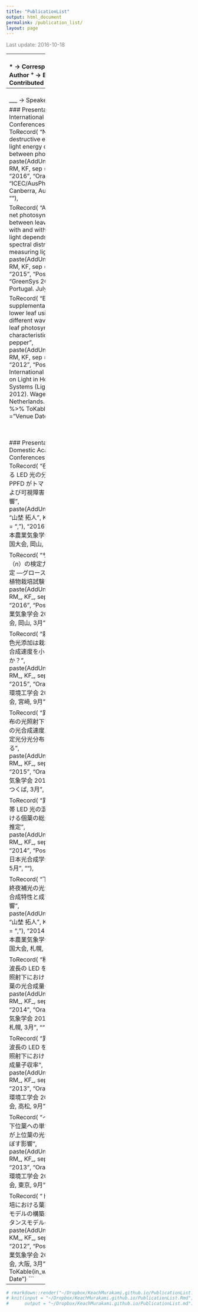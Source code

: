 ```yaml
---
title: "PublicationList"
output: html_document
permalink: /publication_list/
layout: page
---
```


<FONT color="grey">Last update: 2016-10-18  </FONT><br>

--------------
<br>
\* -> Corresponding Author  
<sup>+</sup> -> Equally Contributed  

```r
library(magrittr)
library(dplyr)
library(knitr)

# Record generator
ToRecord <-
  function(title, authors, year, in_what, type, url = NULL){
    if(url == ""){
      c(Title = paste0(title, "<br>&emsp;", authors),
        Year = year,
        In = in_what,
        Type = type)
    } else {
      c(Title = paste0("<a href = '", url, "' target='_blank'>", title, "</a><br>&emsp;", authors),
        Year = year,
        In = in_what,
        Type = type)
    }
  }

# Table generator
ToKable <-
  function(PublicationList, in_what){
  PublicationList %<>%
      matrix(byrow = T, ncol = 4)
  colnames(PublicationList) = c('Title', 'Year', 'Type', in_what)
  PublicationList %>%
    data.frame %>%
    arrange(desc(Year), Type) %>%
    kable
  }

AddUnderline <- function(text) paste0("<u>", text, "</u>")
AddCrsp <- function(text) paste0(text, "*")
AddEqual <- function(text) paste0(text, "<sup>+</sup>")
# Frequently appears
KM <- "<FONT color='green'>Keach Murakami</FONT>"
RM <- "Ryo Matsuda"
KF <- "Kazuhiro Fujiwara"

KM_ <- "<FONT color='green'>村上 貴一</FONT>"
RM_ <- "松田 怜"
KF_ <- "富士原 和宏"

```


### Journal Articles (peer-reviewed)
```r
c(
   ToRecord(
     "Light-induced systemic regulation of photosynthesis in primary and trifoliate leaves of <i>Phaseolus vulgaris</i>: effects of photosynthetic photon flux density (PPFD) <i>versus</i> spectrum",
     paste(KM, AddCrsp(RM), KF, sep = ", "),
     "2014",
     "Original Article",
     "Plant Biology",
     "http://onlinelibrary.wiley.com/wol1/doi/10.1111/plb.12055/abstract"),
   
  ToRecord(
    "Effects of supplemental lighting to a lower leaf using light-emitting diodes with different spectra on the leaf photosynthetic rate in sweet pepper",
    paste(KM, AddCrsp(RM), KF, sep = ", "),
    "2013",
    "Original Article",
    "Journal of Agricultural Meteorology",
    "https://www.jstage.jst.go.jp/article/agrmet/69/2/69_69.2.2/_article"),
  
  ToRecord(
    "Interaction between the spectral photon flux density distributions of light during growth and for measurements in net photosynthetic rates of cucumber leaves",
    paste(AddCrsp(KM), RM, KF, sep = ", "),
    "2016",
    "Original Article",
    "Physiologia Plantarum",
    "http://onlinelibrary.wiley.com/wol1/doi/10.1111/ppl.12421/abstract"),
  
  ToRecord(
    "Effects of spectral distribution and photosynthetic photon flux density for overnight LED light irradiation on tomato seedling growth and leaf injury",
    paste(AddCrsp(RM), "Takuto Yamano", KM, KF, sep = ", "),
    "2016",
    "Original Article",
    "Scientia Horticulturae",
    "http://www.sciencedirect.com/science/article/pii/S0304423815303198"),
    
  ToRecord(
    "A basis for selecting light spectral distribution for evaluating leaf photosynthetic rates of plants grown under different light spectral distributions",
    paste(AddCrsp(KM), RM, KF, sep = ", "),
    "2017<br>(in press)",
    "Letter",
    "Environmental Control in Biology",
    ""),
  
  ToRecord(
    "Quantification of excitation energy distribution between photosystems based on a mechanistic model of the photosynthetic electron transport",
    paste(AddCrsp(KM), "and others (to be determined)", sep = ", "),
    "in prep.",
    "Original Article",
    "-",
    "")
  
) %>%
  ToKable(in_what = "Journal")
```

<br>
<br>


### Book Chapters
```r
c(
  ToRecord(
    "Light- and CO<sub>2</sub>-dependent systemic regulation of photosynthesis",
    paste(AddCrsp(RM), KM, sep = ", "),
    "2016",
    "Book chapter<br>(peer-reviewd)",
    "Progress in Botany",
    "http://www.springer.com/in/book/9783319256863"),
  
  ToRecord(
    "Optical and physiological properties of a leaf",
    paste(AddCrsp(KM), RM, sep = ", "),
    "2016<br>(in press)",
    "Book chapter",
    "LED Lighting for Urban Agriculture",
    "http://www.springer.com/us/book/9789811018466")
) %>%
  ToKable(in_what = "Book")
```

<br>
<br>

--------------
<br>
___ -> Speaker  

### Presentations in International Academic Conferences
```r
c(  
  ToRecord(
    "Non-destructive estimation of light energy distribution between photosystems",
    paste(AddUnderline(KM), RM, KF, sep = ", "),
    "2016",
    "Oral",
    "ICEC/AusPheno 2016. Canberra, Australia. Sep.",
    ""),
  
  ToRecord(
    "A difference in net photosynthetic rate between leaves grown with and without far-red light depends on the spectral distribution of measuring light",
    paste(AddUnderline(KM), RM, KF, sep = ", "),
    "2015",
    "Poster",
    "GreenSys 2015. Évora, Portugal. July.",
    ""),
  
  ToRecord(
    "Effect of supplemental lighting to a lower leaf using LEDs with different wavelengths on leaf photosynthetic characteristics in sweet pepper",
    paste(AddUnderline(KM), RM, KF, sep = ", "),
    "2012",
    "Poster",
    "7th International Symposium on Light in Horticultural Systems (LightSym 2012). Wageningen, The Netherlands. Oct.",
    "")
) %>%
  ToKable(in_what = "Venue Date")
```

<br>
<br>


### Presentations in Domestic Academic Conferences
```r
c(
  ToRecord(
    "夜間に照射する LED 光の分光分布および PPFD がトマト苗の成育および可視障害に及ぼす影響",
    paste(AddUnderline(RM_), "山埜 拓人", KM_, KF_, sep = ", "),
    "2016",
    "Oral",
    "日本農業気象学会 2016 年全国大会, 岡山, 3月",
    ""),
  
  ToRecord(
    "サンプルサイズ（<i>n</i>）の検定力分析による決定 ―グロースチャンバでの植物栽培試験での例—",
    paste(AddUnderline(KM_), RM_, KF_, sep = ", "),
    "2016",
    "Poster",
    "日本農業気象学会 2016 年全国大会, 岡山, 3月",
    ""),
  
  ToRecord(
    "栽培中の遠赤色光添加は栽培後の葉の光合成速度を小さくするのか？",
    paste(AddUnderline(KM_), RM_, KF_, sep = ", "),
    "2015",
    "Oral",
    "日本生物環境工学会 2015 年宮崎大会, 宮崎, 9月",
    ""),
  
  ToRecord(
    "異なる分光分布の光照射下で成育した葉の光合成速度比較結果は測定光分光分布に影響される",
    paste(AddUnderline(KM_), RM_, KF_, sep = ", "),
    "2015",
    "Oral",
    "日本農業気象学会 2015 年全国大会, つくば, 3月",
    ""),
  
  ToRecord(
    "異なる狭波長帯 LED 光の混合照射下における個葉の総光合成速度の推定",
    paste(AddUnderline(KM_), RM_, KF_, sep = ", "),
    "2014",
    "Poster",
    "第 5 回日本光合成学会年会, 奈良, 5月",
    ""),

  ToRecord(
    "下位葉補光・終夜補光の光質が植物の光合成特性と成育に及ぼす影響",
    paste(AddUnderline(RM_), "山埜 拓人", KM_, KF_, sep = ", "),
    "2014",
    "Oral",
    "日本農業気象学会 2014 年全国大会, 札幌, 3月",
    ""),
  
  ToRecord(
    "種々のピーク波長の LED を用いた混合光照射下におけるコスレタス葉の光合成量子収率",
    paste(AddUnderline(KM_), RM_, KF_, sep = ", "),
    "2014",
    "Oral",
    "日本農業気象学会 2014 年全国大会, 札幌, 3月",
    ""),
  
  ToRecord(
    "異なるピーク波長の LED を用いた混合光照射下における個葉の光合成量子収率",
    paste(AddUnderline(KM_), RM_, KF_, sep = ", "),
    "2013",
    "Oral",
    "日本生物環境工学会 2013 年香川大会, 高松, 9月",
    ""),
  
  ToRecord(
    "インゲンマメ下位葉への単色 LED 光照射が上位葉の光合成特性に及ぼす影響",
    paste(AddUnderline(KM_), RM_, KF_, sep = ", "),
    "2013",
    "Oral",
    "日本生物環境工学会 2012 年東京大会, 東京, 9月",
    ""),
  
  ToRecord(
    "トマト養液栽培における葉面積指数推定モデルの構築: 気孔コンダクタンスモデルの検討",
    paste(AddUnderline(RM_), KM_, KF_, sep = ", "),
    "2012",
    "Poster",
    "日本農業気象学会 2012 年全国大会, 大阪, 3月",
    "")
) %>%
  ToKable(in_what = "Venue Date")
```

----

```r
# rmarkdown::render("~/Dropbox/KeachMurakami.github.io/PublicationList.Rmd")
# knit(input = "~/Dropbox/KeachMurakami.github.io/PublicationList.Rmd",
#      output = "~/Dropbox/KeachMurakami.github.io/PublicationList.md")
```